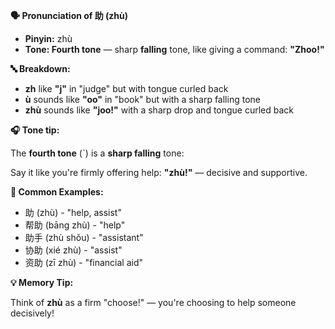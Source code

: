 **🗣️ Pronunciation of 助 (zhù)**

- **Pinyin:** zhù
- **Tone: Fourth tone** — sharp **falling** tone, like giving a command: **"Zhoo!"**

**🔤 Breakdown:**

- **zh** like **"j"** in "judge" but with tongue curled back
- **ù** sounds like **"oo"** in "book" but with a sharp falling tone
- **zhù** sounds like **"joo!"** with a sharp drop and tongue curled back

**🎧 Tone tip:**

The **fourth tone** (ˋ) is a **sharp falling** tone:

Say it like you're firmly offering help: **"zhù!"** — decisive and supportive.

**📝 Common Examples:**

- 助 (zhù) - "help, assist"
- 帮助 (bāng zhù) - "help"
- 助手 (zhù shǒu) - "assistant"
- 协助 (xié zhù) - "assist"
- 资助 (zī zhù) - "financial aid"

**💡 Memory Tip:**

Think of **zhù** as a firm "choose!" — you're choosing to help someone decisively!
